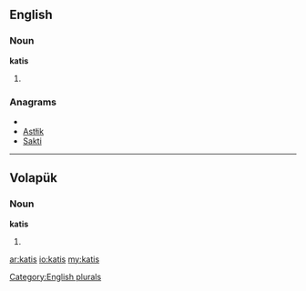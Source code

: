==English==

===Noun===
'''katis'''

# {{plural of|[[kati]]}}

===Anagrams===
* {{alphagram|aikst}}
* [[Astłik#English|Astłik]]
* [[Sakti#English|Sakti]]

[[Category:English plurals]]

----

==Volapük==

===Noun===
'''katis'''

# {{accusative of|p=1|kat|lang=vo}}

[[ar:katis]]
[[io:katis]]
[[my:katis]]